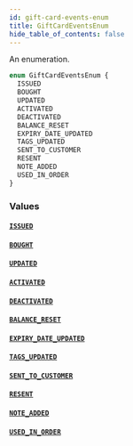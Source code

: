 ```yaml
---
id: gift-card-events-enum
title: GiftCardEventsEnum
hide_table_of_contents: false
---
```


An enumeration.

```graphql
enum GiftCardEventsEnum {
  ISSUED
  BOUGHT
  UPDATED
  ACTIVATED
  DEACTIVATED
  BALANCE_RESET
  EXPIRY_DATE_UPDATED
  TAGS_UPDATED
  SENT_TO_CUSTOMER
  RESENT
  NOTE_ADDED
  USED_IN_ORDER
}
```

### Values

#### [`ISSUED`](#)

#### [`BOUGHT`](#)

#### [`UPDATED`](#)

#### [`ACTIVATED`](#)

#### [`DEACTIVATED`](#)

#### [`BALANCE_RESET`](#)

#### [`EXPIRY_DATE_UPDATED`](#)

#### [`TAGS_UPDATED`](#)

#### [`SENT_TO_CUSTOMER`](#)

#### [`RESENT`](#)

#### [`NOTE_ADDED`](#)

#### [`USED_IN_ORDER`](#)

